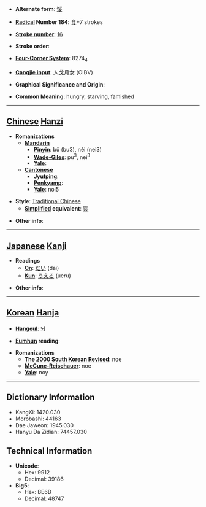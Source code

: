 * '''Alternate form''': [[馁]]

* '''[[Wiktionary:Chinese radical index| Radical]] Number 184''': [[Wiktionary:Chinese radical index 食|食]]+7 strokes

* '''[[Wiktionary:Chinese total strokes index|Stroke number]]''': [[Wiktionary:Chinese total strokes index 16|16]]

* '''Stroke order''': 

* '''[[Wiktionary:Chinese four corner index|Four-Corner System]]''': 8274<sub>4</sub>

* '''[[Wiktionary:Chinese Cangjie index|Cangjie input]]''': 人戈月女 (OIBV)

* '''Graphical Significance and Origin''': 

* '''Common Meaning''': hungry, starving, famished

----

== [[Chinese]] [[Hanzi]] ==

* '''Romanizations'''
** '''[[Mandarin]]'''
*** '''[[Pinyin]]''': bǔ (bu3), něi (nei3)
*** '''[[Wade-Giles]]''': pu<sup>3</sup>, nei<sup>3</sup>
*** '''[[Yale]]''': 
** '''[[Cantonese]]'''
*** '''[[Jyutping]]''':
*** '''[[Penkyamp]]''': 
*** '''[[Yale]]''': noi5

* '''Style''': [[Traditional Chinese]] 
** '''[[Simplified Chinese|Simplified]] equivalent''': [[馁]]

* '''Other info''': 

----

== [[Japanese]] [[Kanji]] ==

* '''Readings'''
** '''[[On]]''': [[だい]] (dai)
** '''[[Kun]]''': [[うえる]] (ueru)

* '''Other info''':  

----

== [[Korean]] [[Hanja]] ==

* '''[[Hangeul]]''': 뇌

* '''[[Eumhun]] reading''': 

* '''Romanizations'''
** '''[[The 2000 South Korean Revised Romanization|The 2000 South Korean Revised]]''': noe
** '''[[McCune-Reischauer]]''': noe
** '''[[Yale]]''': noy

----

== Dictionary Information ==

* KangXi: 1420.030
* Morobashi: 44163
* Dae Jaweon: 1945.030
* Hanyu Da Zidian: 74457.030

== Technical Information ==

* '''Unicode''':
** Hex: 9912
** Decimal: 39186
* '''Big5''':
** Hex: BE6B
** Decimal: 48747